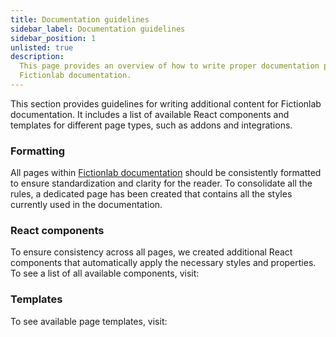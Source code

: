 ```yaml
---
title: Documentation guidelines
sidebar_label: Documentation guidelines
sidebar_position: 1
unlisted: true
description:
  This page provides an overview of how to write proper documentation pages for
  Fictionlab documentation.
---
```


This section provides guidelines for writing additional content for Fictionlab
documentation. It includes a list of available React components and templates
for different page types, such as addons and integrations.

### Formatting

All pages within [Fictionlab documentation](/) should be consistently formatted
to ensure standardization and clarity for the reader. To consolidate all the
rules, a dedicated page has been created that contains all the styles currently
used in the documentation.

<LinkButton docId="guidelines/formatting" />

### React components

To ensure consistency across all pages, we created additional React components
that automatically apply the necessary styles and properties. To see a list of
all available components, visit:

<LinkButton docId="guidelines/components/components" />

### Templates

To see available page templates, visit:

<LinkButton
  url="/docs/category/templates"
  title="Available templates"
  description="Templates for most common pages within Fictionlab documentation"
/>
